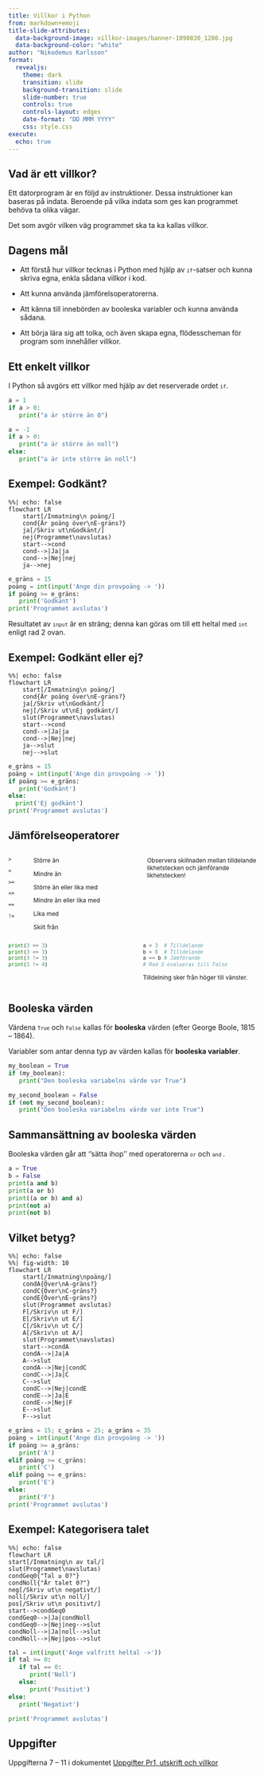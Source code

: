 ```yaml
---
title: Villkor i Python
from: markdown+emoji
title-slide-attributes:
  data-background-image: villkor-images/banner-1090830_1280.jpg
  data-background-color: "white"
author: "Nikodemus Karlsson"
format:
  revealjs:
    theme: dark
    transition: slide
    background-transition: slide
    slide-number: true
    controls: true
    controls-layout: edges
    date-format: "DD MMM YYYY"
    css: style.css
execute: 
  echo: true
---
```


## Vad är ett villkor?

:::{.blue-bg-small-padding }
Ett datorprogram är en följd av instruktioner.
Dessa instruktioner kan baseras på indata.
Beroende på vilka indata som ges kan programmet behöva ta olika vägar.

Det som avgör vilken väg programmet ska ta ka kallas villkor.
:::

## Dagens mål

* Att förstå hur villkor tecknas i Python med hjälp av
<span style="font-size: 85%;">`if`</span>-satser och kunna skriva egna, enkla
sådana villkor i kod.

* Att kunna använda jämförelsoperatorerna.

* Att känna till innebörden av booleska variabler och kunna använda sådana. 

* Att börja lära sig att tolka, och även skapa egna, flödesscheman för
program som innehåller villkor.

## Ett enkelt villkor

I Python så avgörs ett villkor med hjälp av det reserverade ordet
<span style="font-size: 85%;">`if`</span>.

:::{.new-line}
:::

```python
a = 1
if a > 0:
   print("a är större än 0")
``` 

:::{.new-line}
:::

```python
a = -1
if a > 0:
   print("a är större än noll")
else:
   print("a är inte större än noll")
``` 
## Exempel: Godkänt?

```mermaid
%%| echo: false
flowchart LR
    start[/Inmatning\n poäng/]
    cond{Är poäng över\nE-gräns?}
    ja[/Skriv ut\nGodkänt/]
    nej(Programmet\navslutas)
    start-->cond
    cond-->|Ja|ja
    cond-->|Nej|nej
    ja-->nej
```

:::{.v-space}
```python
e_gräns = 15
poäng = int(input('Ange din provpoäng -> '))
if poäng >= e_gräns:
   print('Godkänt')
print('Programmet avslutas')
```
:::

:::{.v-space}
Resultatet av <span style="font-size: 85%;">`input`</span>
är en sträng; denna kan göras om till ett heltal med
<span style="font-size: 85%;">`int`</span> enligt rad 2 ovan.
:::

## Exempel: Godkänt eller ej?
```mermaid
%%| echo: false
flowchart LR
    start[/Inmatning\n poäng/]
    cond{Är poäng över\nE-gräns?}
    ja[/Skriv ut\nGodkänt/]
    nej[/Skriv ut\nEj godkänt/]
    slut(Programmet\navslutas)
    start-->cond
    cond-->|Ja|ja
    cond-->|Nej|nej
    ja-->slut
    nej-->slut
```

:::{.v-space}

```python
e_gräns = 15
poäng = int(input('Ange din provpoäng -> '))
if poäng >= e_gräns:
   print('Godkänt')
else:
  print('Ej godkänt')
print('Programmet avslutas')
```
:::

## Jämförelseoperatorer

::: {style="font-size: 85%"}

:::: columns
::::: {.column width="7%"}
`>`

`<`

`>=`

`<=`

`==`

`!=`
:::::

::::: {.column width="45%"}
Större än

Mindre än

Större än eller lika med

Mindre än eller lika med

Lika med

Skilt från
:::::

::::: {.column width="48%"}
::::::{.blue-bg-large-padding}
Observera skillnaden mellan tilldelande likhetstecken och
jämförande likhetstecken!
::::::
:::::
::::

:::: columns
::::: {.column width="52%"}
```python
print(3 == 3)
print(3 <= 3)
print(3 != 3)
print(3 != 4)
```
:::::

::::: {.column width="48%"}
```python
a = 3  # Tilldelande
b = 8  # Tilldelande
a == b # Jämförande
# Rad 3 evalueras till False
```
Tilldelning sker från höger till vänster.
:::::
::::
:::

## Booleska värden

Värdena <span style="font-size: 85%;">`True`</span> och
<span style="font-size: 85%;"> `False`</span> kallas för **booleska** värden
(efter George Boole, 1815 -- 1864).

Variabler som antar denna typ av värden kallas för **booleska
variabler**.

:::{.v-space}
```python
my_boolean = True
if (my_boolean):
   print("Den booleska variabelns värde var True")
```
:::

:::{.v-space}
```python
my_second_boolean = False
if (not my_second_boolean):
   print("Den booleska variabelns värde var inte True")
```
:::

## Sammansättning av booleska värden

Booleska värden går att ''sätta ihop'' med operatorerna
<span style="font-size: 85%;">`or`</span> och
<span style="font-size: 85%;"> `and` </span>.

:::{.v-space}
```python
a = True
b = False
print(a and b)
print(a or b)
print((a or b) and a)
print(not a)
print(not b)
```
:::

## Vilket betyg? {.scrollable visibility="hidden"}

```mermaid
%%| echo: false
%%| fig-width: 10
flowchart LR
    start[/Inmatning\npoäng/]
    condA{Över\nA-gräns?}
    condC{Över\nC-gräns?}
    condE{Över\nE-gräns?}
    slut(Programmet avslutas)
    F[/Skriv\n ut F/]
    E[/Skriv\n ut E/]
    C[/Skriv\n ut C/]
    A[/Skriv\n ut A/]
    slut(Programmet\navslutas)
    start-->condA
    condA-->|Ja|A
    A-->slut
    condA-->|Nej|condC
    condC-->|Ja|C
    C-->slut
    condC-->|Nej|condE
    condE-->|Ja|E
    condE-->|Nej|F
    E-->slut
    F-->slut
```

```python
e_gräns = 15; c_gräns = 25; a_gräns = 35
poäng = int(input('Ange din provpoäng -> '))
if poäng >= a_gräns:
   print('A')
elif poäng >= c_gräns:
   print('C')
elif poäng >= e_gräns:
   print('E')
else:
   print('F')
print('Programmet avslutas')
```

## Exempel: Kategorisera talet

```mermaid
%%| echo: false
flowchart LR
start[/Inmatning\n av tal/]
slut(Programmet\navslutas)
condGeq0{"Tal ≥ 0?"}
condNoll{"Är talet 0?"}
neg[/Skriv ut\n negativt/]
noll[/Skriv ut\n noll/]
pos[/Skriv ut\n positivt/]
start-->condGeq0
condGeq0-->|Ja|condNoll
condGeq0-->|Nej|neg-->slut
condNoll-->|Ja|noll-->slut
condNoll-->|Nej|pos-->slut
```

```python
tal = int(input('Ange valfritt heltal ->'))
if tal >= 0:
   if tal == 0:
      print('Noll')
   else:
      print('Positivt')
else:
   print('Negativt')

print('Programmet avslutas')
```

## Uppgifter

:::{.double-v-space}
:::

:::{.smaller-font}
Uppgifterna 7 -- 11 i dokumentet [Uppgifter Pr1, utskrift och villkor](https://cloudheaven.se/~nikodemus/pr1/intro/uppgifter/uppgifter-1.html#uppgift-7)
:::